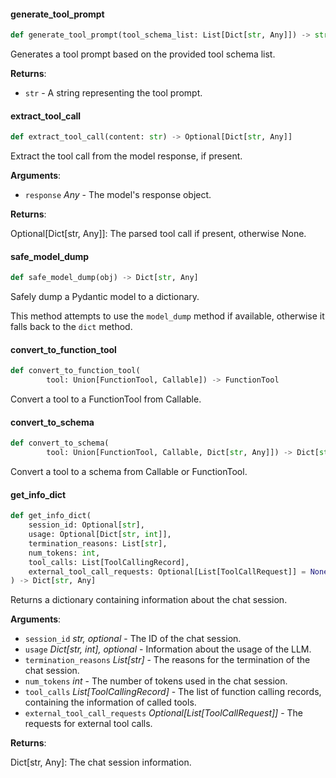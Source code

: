 <a id="camel.agents._utils"></a>

<a id="camel.agents._utils.generate_tool_prompt"></a>

#### generate\_tool\_prompt

```python
def generate_tool_prompt(tool_schema_list: List[Dict[str, Any]]) -> str
```

Generates a tool prompt based on the provided tool schema list.

**Returns**:

- `str` - A string representing the tool prompt.

<a id="camel.agents._utils.extract_tool_call"></a>

#### extract\_tool\_call

```python
def extract_tool_call(content: str) -> Optional[Dict[str, Any]]
```

Extract the tool call from the model response, if present.

**Arguments**:

- `response` _Any_ - The model's response object.
  

**Returns**:

  Optional[Dict[str, Any]]: The parsed tool call if present,
  otherwise None.

<a id="camel.agents._utils.safe_model_dump"></a>

#### safe\_model\_dump

```python
def safe_model_dump(obj) -> Dict[str, Any]
```

Safely dump a Pydantic model to a dictionary.

This method attempts to use the `model_dump` method if available,
otherwise it falls back to the `dict` method.

<a id="camel.agents._utils.convert_to_function_tool"></a>

#### convert\_to\_function\_tool

```python
def convert_to_function_tool(
        tool: Union[FunctionTool, Callable]) -> FunctionTool
```

Convert a tool to a FunctionTool from Callable.

<a id="camel.agents._utils.convert_to_schema"></a>

#### convert\_to\_schema

```python
def convert_to_schema(
        tool: Union[FunctionTool, Callable, Dict[str, Any]]) -> Dict[str, Any]
```

Convert a tool to a schema from Callable or FunctionTool.

<a id="camel.agents._utils.get_info_dict"></a>

#### get\_info\_dict

```python
def get_info_dict(
    session_id: Optional[str],
    usage: Optional[Dict[str, int]],
    termination_reasons: List[str],
    num_tokens: int,
    tool_calls: List[ToolCallingRecord],
    external_tool_call_requests: Optional[List[ToolCallRequest]] = None
) -> Dict[str, Any]
```

Returns a dictionary containing information about the chat session.

**Arguments**:

- `session_id` _str, optional_ - The ID of the chat session.
- `usage` _Dict[str, int], optional_ - Information about the usage of
  the LLM.
- `termination_reasons` _List[str]_ - The reasons for the termination
  of the chat session.
- `num_tokens` _int_ - The number of tokens used in the chat session.
- `tool_calls` _List[ToolCallingRecord]_ - The list of function
  calling records, containing the information of called tools.
- `external_tool_call_requests` _Optional[List[ToolCallRequest]]_ - The
  requests for external tool calls.
  
  

**Returns**:

  Dict[str, Any]: The chat session information.

